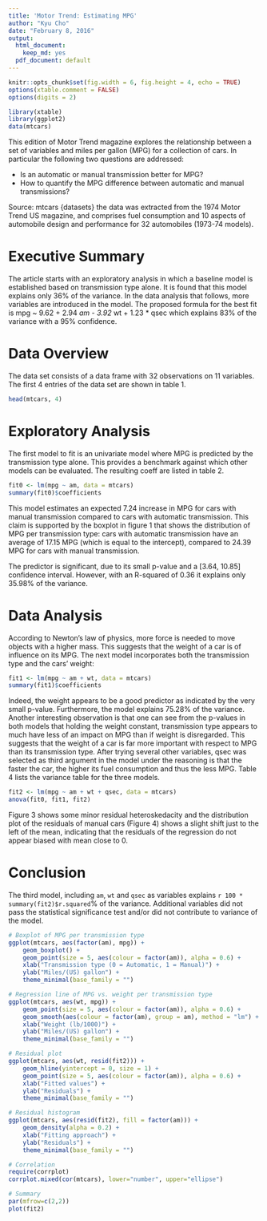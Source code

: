```yaml
---
title: 'Motor Trend: Estimating MPG'
author: "Kyu Cho"
date: "February 8, 2016"
output:
  html_document:
    keep_md: yes
  pdf_document: default
---
```


```r
knitr::opts_chunk$set(fig.width = 6, fig.height = 4, echo = TRUE)
options(xtable.comment = FALSE)
options(digits = 2)
```

```r
library(xtable)
library(ggplot2)
data(mtcars)
```

This edition of Motor Trend magazine explores the relationship between a set of variables and miles per gallon (MPG) for a collection of cars. In particular the following two questions are addressed:

* Is an automatic or manual transmission better for MPG?
* How to quantify the MPG difference between automatic and manual transmissions?

Source: mtcars {datasets} the data was extracted from the 1974 Motor Trend US magazine, and comprises
fuel consumption and 10 aspects of automobile design and performance for 32 automobiles (1973-74 models).



# Executive Summary

The article starts with an exploratory analysis in which a baseline model is established based on transmission
type alone. It is found that this model explains only 36% of the variance. In the data analysis that follows,
more variables are introduced in the model. The proposed formula for the best fit is mpg ~ 9.62 + 2.94 *
am - 3.92 * wt + 1.23 * qsec which explains 83% of the variance with a 95% confidence.


# Data Overview

The data set consists of a data frame with 32 observations on 11 variables. The first 4 entries of the data set are shown in table 1.

```r
head(mtcars, 4)
```

# Exploratory Analysis

The first model to fit is an univariate model where MPG is predicted by the transmission type alone. This
provides a benchmark against which other models can be evaluated. The resulting coeff are listed in
table 2.

```r
fit0 <- lm(mpg ~ am, data = mtcars)
summary(fit0)$coefficients
```

This model estimates an expected 7.24 increase in MPG for cars with manual transmission compared to cars
with automatic transmission.
This claim is supported by the boxplot in figure 1 that shows the distribution of MPG per transmission type:
cars with automatic transmission have an average of 17.15 MPG (which is equal to the intercept), compared
to 24.39 MPG for cars with manual transmission.

The predictor is significant, due to its small p-value and a [3.64, 10.85] confidence interval. However, with
an R-squared of 0.36 it explains only 35.98% of the variance.


# Data Analysis

According to Newton's law of physics, more force is needed to move objects with a higher mass. This suggests that the weight of a car is of influence on its MPG. The next model incorporates both the transmission type and the cars' weight:

```r
fit1 <- lm(mpg ~ am + wt, data = mtcars)
summary(fit1)$coefficients
```

Indeed, the weight appears to be a good predictor as indicated by the very small p-value. Furthermore, the
model explains 75.28% of the variance.
Another interesting observation is that one can see from the p-values in both models that holding the weight
constant, transmission type appears to much have less of an impact on MPG than if weight is disregarded.
This suggests that the weight of a car is far more important with respect to MPG than its transmission type.
After trying several other variables, qsec was selected as third argument in the model under the reasoning is
that the faster the car, the higher its fuel consumption and thus the less MPG. Table 4 lists the variance
table for the three models.

```r
fit2 <- lm(mpg ~ am + wt + qsec, data = mtcars)
anova(fit0, fit1, fit2)
```

Figure 3 shows some minor residual heteroskedacity and the distribution plot of the residuals of manual cars (Figure 4) shows a slight shift just to the left of the mean, indicating that the residuals of the regression do not appear biased with mean close to 0. 



# Conclusion

The third model, including `am`, `wt` and `qsec` as variables explains `r 100 * summary(fit2)$r.squared`% of the variance. Additional variables did not pass the statistical significance test and/or did not contribute to variance of the model. 


```r
# Boxplot of MPG per transmission type
ggplot(mtcars, aes(factor(am), mpg)) + 
    geom_boxplot() +
    geom_point(size = 5, aes(colour = factor(am)), alpha = 0.6) +
    xlab("Transmission type (0 = Automatic, 1 = Manual)") + 
    ylab("Miles/(US) gallon") +
    theme_minimal(base_family = "") 
```

```r
# Regression line of MPG vs. weight per transmission type
ggplot(mtcars, aes(wt, mpg)) + 
    geom_point(size = 5, aes(colour = factor(am)), alpha = 0.6) +
    geom_smooth(aes(colour = factor(am), group = am), method = "lm") +
    xlab("Weight (lb/1000)") + 
    ylab("Miles/(US) gallon") +
    theme_minimal(base_family = "") 
```

```r
# Residual plot
ggplot(mtcars, aes(wt, resid(fit2))) + 
    geom_hline(yintercept = 0, size = 1) +
    geom_point(size = 5, aes(colour = factor(am)), alpha = 0.6) +
    xlab("Fitted values") + 
    ylab("Residuals") +
    theme_minimal(base_family = "") 
```

```r
# Residual histogram
ggplot(mtcars, aes(resid(fit2), fill = factor(am))) + 
    geom_density(alpha = 0.2) +
    xlab("Fitting approach") + 
    ylab("Residuals") +
    theme_minimal(base_family = "") 
```

```r
# Correlation
require(corrplot)
corrplot.mixed(cor(mtcars), lower="number", upper="ellipse")
```

```r
# Summary
par(mfrow=c(2,2))
plot(fit2)
```

